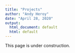 ```yaml
---
title: "Projects"
author: "Andy Heroy"
date: "April 28, 2020"
output:
  html_document: default
  html: default
---
```


This page is under construction. 